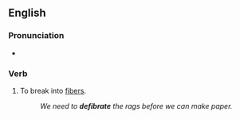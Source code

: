 ==English==

===Pronunciation===
* {{a|UK}} {{IPA|en|/diːfaɪˈbɹeɪt/}}

===Verb===
{{en-verb|defibrat}}

# {{lb|en|transitive}} To break into [[fiber]]s.
#: ''We need to '''defibrate''' the rags before we can make paper.''